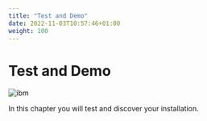 ```yaml
---
title: "Test and Demo"
date: 2022-11-03T10:57:46+01:00
weight: 100
---
```


# Test and Demo

![ibm](/images/ibm/connections.gif)


In this chapter you will test and discover your installation.